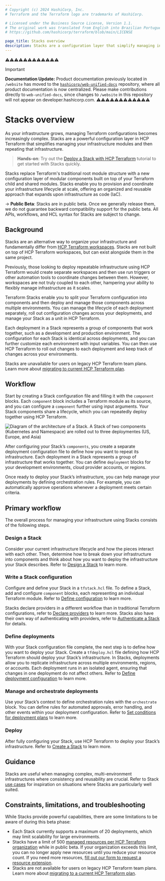```yaml
---
# Copyright (c) 2024 HashiCorp, Inc.
# Terraform and the Terraform logo are trademarks of HashiCorp.

# Licensed under the Business Source License, Version 1.1.
# The original work was translated from English into Brazilian Portuguese.
# https://github.com/hashicorp/terraform/blob/main/LICENSE

page_title: Stacks overview
description: Stacks are a configuration layer that simplify managing infrastructure modules. Learn how Stacks help you provision and coordinate your infrastructure lifecycle at scale.
---
```


⚠️⚠️⚠️⚠️⚠️⚠️⚠️⚠️⚠️⚠️⚠️⚠️
> [!IMPORTANT]
> **Documentation Update:** Product documentation previously located in `/website` has moved to the [`hashicorp/web-unified-docs`](https://github.com/hashicorp/web-unified-docs) repository, where all product documentation is now centralized. Please make contributions directly to `web-unified-docs`, since changes to `/website` in this repository will not appear on developer.hashicorp.com.
⚠️⚠️⚠️⚠️⚠️⚠️⚠️⚠️⚠️⚠️⚠️⚠️


# Stacks overview

As your infrastructure grows, managing Terraform configurations becomes increasingly complex. Stacks are a powerful configuration layer in HCP Terraform that simplifies managing your infrastructure modules and then repeating that infrastructure.

> **Hands-on**: Try out the [Deploy a Stack with HCP Terraform](/terraform/tutorials/cloud/stacks-deploy) tutorial to get started with Stacks quickly.

Stacks replace Terraform's traditional root module structure with a new configuration layer of modular components built on top of your Terraform child and shared modules. Stacks enable you to provision and coordinate your infrastructure lifecycle at scale, offering an organized and reusable approach that expands upon infrastructure as code (IaC).

-> **Public Beta**: Stacks are in public beta. Once we generally release them, we do not guarantee backward compatibility support for the public beta. All APIs, workflows, and HCL syntax for Stacks are subject to change.

## Background

Stacks are an alternative way to organize your infrastructure and fundamentally differ from [HCP Terraform workspaces](/terraform/cloud-docs/workspaces). Stacks are not built on top of HCP Terraform workspaces, but can exist alongside them in the same project.

Previously, those looking to deploy repeatable infrastructure using HCP Terraform would create separate workspaces and then use run triggers or other automation tools to coordinate changes between them. However, workspaces are not truly coupled to each other, hampering your ability to flexibly manage infrastructure as it scales.

Terraform Stacks enable you to split your Terraform configuration into components and then deploy and manage those components across multiple environments. You can manage the lifecycle of each deployment separately, roll out configuration changes across your deployments, and manage your Stack as a unit in HCP Terraform.

Each deployment in a Stack represents a group of components that work together, such as a development and production environment. The configuration for each Stack is identical across deployments, and you can further customize each environment with input variables. You can then use HCP Terraform to roll out changes to each deployment and keep track of changes across your environments.

Stacks are unavailable for users on legacy HCP Terraform team plans. Learn more about [migrating to current HCP Terraform plan](/terraform/cloud-docs/overview/migrate-teams-standard).

## Workflow

Start by creating a Stack configuration file and filling it with the `component` blocks. Each `component` block includes a Terraform module as its source, and you can configure a `component` further using input arguments. Your Stack components share a lifecycle, which you can repeatedly deploy together using HCP Terraform.

![Diagram of the architecture of a Stack. A Stack of two components (Kubernetes and Namespace) are rolled out to three deploymentes (US, Europe, and Asia) ](/img/docs/stacks-example.png)

After configuring your Stack’s `components`, you create a separate deployment configuration file to define how you want to repeat its infrastructure. Each deployment in a Stack represents a group of infrastructure that works together. You can define `deployment` blocks for your development environments, cloud provider accounts, or regions.

Once ready to deploy your Stack’s infrastructure, you can help manage your deployments by defining orchestration rules. For example, you can automatically approve operations whenever a deployment meets certain criteria.

## Primary workflow

The overall process for managing your infrastructure using Stacks consists of the following steps.

### Design a Stack

Consider your current infrastructure lifecycle and how the pieces interact with each other. Then, determine how to break down your infrastructure into components and think about how you want to deploy the infrastructure your Stack describes. Refer to [Design a Stack](/terraform/language/stacks/design) to learn more.

### Write a Stack configuration

Configure and define your Stack in a `tfstack.hcl` file. To define a Stack, add and configure `component` blocks, each representing an individual Terraform module. Refer to [Define configuration](/terraform/language/stacks/create/config) to learn more.

Stacks declare providers in a different workflow than in traditional Terraform configurations, refer to [Declare providers](/terraform/language/stacks/create/declare-providers) to learn more. Stacks also have their own way of authenticating with providers, refer to [Authenticate a Stack](/terraform/language/stacks/deploy/authenticate) for details.

### Define deployments

With your Stack configuration file complete, the next step is to define how you want to deploy your Stack. Create a `tfdeploy.hcl` file defining how HCP Terraform should deploy your Stack’s infrastructure. In Stacks, deployments allow you to replicate infrastructure across multiple environments, regions, or accounts. Each deployment runs in an isolated agent, ensuring that changes in one deployment do not affect others. Refer to [Define deployment configuration](/terraform/language/stacks/deploy/config) to learn more.

### Manage and orchestrate deployments

Use your Stack’s context to define orchestration rules with the `orchestrate` block. You can define rules for automated approvals, error handling, and other events within your deployment configuration. Refer to [Set conditions for deployment plans](/terraform/language/stacks/deploy/conditions) to learn more.

### Deploy

After fully configuring your Stack, use HCP Terraform to deploy your Stack’s infrastructure. Refer to [Create a Stack](/terraform/cloud-docs/stacks/create) to learn more.

## Guidance

Stacks are useful when managing complex, multi-environment infrastructures where consistency and reusability are crucial. Refer to Stack [use cases](/terraform/language/stacks/use-cases) for inspiration on situations where Stacks are particularly well suited.

## Constraints, limitations, and troubleshooting

While Stacks provide powerful capabilities, there are some limitations to be aware of during this beta phase:

* Each Stack currently supports a maximum of 20 deployments, which may limit scalability for large environments.
* Stacks have a limit of 500 [managed resources per HCP Terraform organization](/terraform/cloud-docs/overview/estimate-hcp-terraform-cost#what-is-a-managed-resource) while in public beta. If your organization exceeds this limit, you can no longer apply new resources until you reduce your resource count. If you need more resources, [fill out our form to request a resource extension](https://forms.gle/uGhn5CL1krf5T93m9).
* Stacks are not available for users on legacy HCP Terraform team plans. Learn more about [migrating to a current HCP Terraform plan](/terraform/cloud-docs/overview/migrate-teams-standard).
